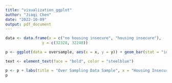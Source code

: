 ```yaml
---
title: "visualization_ggplot"
author: "Jiaqi Chen"
date: "2022-10-09"
output: pdf_document
---
```


```r
data <- data.frame(x = c("no housing insecure", "housing insecure"),
                y = c(32328, 32248))

p <- ggplot(data = oversample, aes(x = x, y = y)) + geom_bar(stat = "identity", width = 0.4, fill = "steelblue") + geom_text(aes(label = sample), vjust = 1.6, color = "white", size = 3.5) + theme_minimal()

text <- element_text(face = "bold", color = "steelblue")

p <- p + labs(title = "Over Sampling Data Sample", x = "Housing Insecurity Type", y = "Sample") + theme(plot.title = element_text(hjust = 0.5)) + theme(plot.title = text, axis.title = text)
p
```




